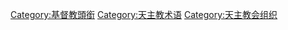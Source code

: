 [[Category:基督教頭銜|Category:基督教頭銜]]
[[Category:天主教术语|Category:天主教术语]]
[[Category:天主教会组织|Category:天主教会组织]]